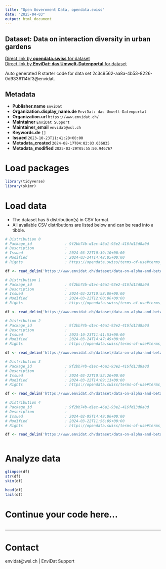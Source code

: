 ```yaml
---
title: "Open Government Data, opendata.swiss"
date: "2025-04-03"
output: html_document
---
```


## Dataset: Data on interaction diversity in urban gardens



[Direct link by **opendata.swiss** for dataset](https://opendata.swiss/de/dataset/data-on-interaction-diversity-in-urban-gardens)<br>
[Direct link by **EnviDat: das Umwelt-Datenportal** for dataset](https://www.envidat.ch/#/metadata/data-on-alpha-and-beta-trophic-interaction-diversity-in-urban-gardens)

Auto generated R starter code for data set 2c3c9562-aa8a-4b53-8226-0d9336114bf3@envidat.

## Metadata

- **Publisher.name** `EnviDat`
- **Organization.display_name.de** `EnviDat: das Umwelt-Datenportal`
- **Organization.url** `https://www.envidat.ch/`
- **Maintainer** `EnviDat Support`
- **Maintainer_email** `envidat@wsl.ch`
- **Keywords.de** `[]`
- **Issued** `2023-10-23T11:41:28+00:00`
- **Metadata_created** `2024-08-17T04:02:03.036835`
- **Metadata_modified** `2025-03-29T05:55:50.946767`


# Load packages

```r

library(tidyverse)
library(skimr)

```

# Load data

-   The dataset has 5 distribution(s) in CSV format.
-   All available CSV distributions are listed below and can be read into a tibble.

```r

# Distribution 0
# Package_id               : 9f2bb74b-d1ec-46a1-93e2-416fd13d8a0d
# Description              : 
# Issued                   : 2024-03-22T10:39:10+00:00
# Modified                 : 2024-03-24T14:48:05+00:00
# Rights                   : https://opendata.swiss/terms-of-use#terms_by

df <- read_delim('https://www.envidat.ch/dataset/data-on-alpha-and-beta-trophic-interaction-diversity-in-urban-gardens/resource/13da58d0-ae92-4ed3-8c24-f099c4ce400c')

# Distribution 1
# Package_id               : 9f2bb74b-d1ec-46a1-93e2-416fd13d8a0d
# Description              : 
# Issued                   : 2024-03-22T10:58:09+00:00
# Modified                 : 2024-03-22T12:00:00+00:00
# Rights                   : https://opendata.swiss/terms-of-use#terms_by

df <- read_delim('https://www.envidat.ch/dataset/data-on-alpha-and-beta-trophic-interaction-diversity-in-urban-gardens/resource/b181b669-3290-4f59-a30d-2933071e1090')

# Distribution 2
# Package_id               : 9f2bb74b-d1ec-46a1-93e2-416fd13d8a0d
# Description              : 
# Issued                   : 2023-10-23T11:41:53+00:00
# Modified                 : 2024-03-24T14:47:49+00:00
# Rights                   : https://opendata.swiss/terms-of-use#terms_by

df <- read_delim('https://www.envidat.ch/dataset/data-on-alpha-and-beta-trophic-interaction-diversity-in-urban-gardens/resource/89ab594f-d989-4b77-afce-c6443cc1089d')

# Distribution 3
# Package_id               : 9f2bb74b-d1ec-46a1-93e2-416fd13d8a0d
# Description              : 
# Issued                   : 2024-03-22T10:52:20+00:00
# Modified                 : 2024-03-22T14:09:11+00:00
# Rights                   : https://opendata.swiss/terms-of-use#terms_by

df <- read_delim('https://www.envidat.ch/dataset/data-on-alpha-and-beta-trophic-interaction-diversity-in-urban-gardens/resource/0f2466e6-a748-440e-a690-a13992c3e284')

# Distribution 4
# Package_id               : 9f2bb74b-d1ec-46a1-93e2-416fd13d8a0d
# Description              : 
# Issued                   : 2024-02-05T14:49:00+00:00
# Modified                 : 2024-03-22T11:56:09+00:00
# Rights                   : https://opendata.swiss/terms-of-use#terms_by

df <- read_delim('https://www.envidat.ch/dataset/data-on-alpha-and-beta-trophic-interaction-diversity-in-urban-gardens/resource/1d6ef3da-b431-4fa9-8463-cad7fc487e6e')



```

# Analyze data

```r

glimpse(df)
str(df)
skim(df)

head(df)
tail(df)

```

# Continue your code here...

```r

```

------------------------------------------------------------------------

# Contact

envidat@wsl.ch | EnviDat Support
